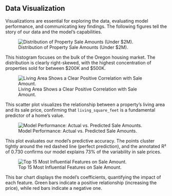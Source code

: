 ## Data Visualization

Visualizations are essential for exploring the data, evaluating model performance, and communicating key findings. The following figures tell the story of our data and the model's capabilities.

::: {#fig-distribution layout-ncol=1}
![Distribution of Property Sale Amounts (Under $2M).](visual_1_sale_amount_distribution.png){#fig-dist}

This histogram focuses on the bulk of the Oregon housing market. The distribution is clearly right-skewed, with the highest concentration of properties sold for between $200K and $500K.
:::

::: {#fig-correlation layout-ncol=1}
![Living Area Shows a Clear Positive Correlation with Sale Amount.](visual_2_living_area_vs_sale_amount.png){#fig-corr}

This scatter plot visualizes the relationship between a property's living area and its sale price, confirming that `living_square_feet` is a fundamental predictor of a home's value.
:::

::: {#fig-performance layout-ncol=1}
![Model Performance: Actual vs. Predicted Sale Amounts.](visual_3_actual_vs_predicted.png){#fig-perf}

This plot evaluates our model's predictive accuracy. The points cluster tightly around the red dashed line (perfect prediction), and the annotated R² of 0.730 confirms our model explains 73% of the variability in sale prices.
:::

::: {#fig-importance layout-ncol=1}
![Top 15 Most Influential Features on Sale Amount.](visual_4_feature_importance.png){#fig-imp}

This bar chart displays the model's coefficients, quantifying the impact of each feature. Green bars indicate a positive relationship (increasing the price), while red bars indicate a negative one.
:::